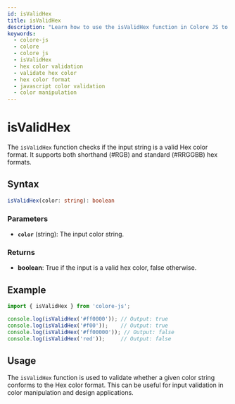 ```yaml
---
id: isValidHex
title: isValidHex
description: "Learn how to use the isValidHex function in Colore JS to validate HEX color strings. This guide covers the syntax, parameters, examples, and practical applications for ensuring color validity in your projects."
keywords:
  - colore-js
  - colore
  - colore js
  - isValidHex
  - hex color validation
  - validate hex color
  - hex color format
  - javascript color validation
  - color manipulation
---
```



<StructuredData />

# isValidHex

The `isValidHex` function checks if the input string is a valid Hex color format. It supports both shorthand (#RGB) and standard (#RRGGBB) hex formats.

## Syntax

```typescript
isValidHex(color: string): boolean
```

### Parameters

- **`color`** (string): The input color string.

### Returns

- **boolean**: True if the input is a valid hex color, false otherwise.

## Example

```typescript
import { isValidHex } from 'colore-js';

console.log(isValidHex('#ff0000')); // Output: true
console.log(isValidHex('#f00'));    // Output: true
console.log(isValidHex('#ff00000')); // Output: false
console.log(isValidHex('red'));     // Output: false
```

## Usage

The `isValidHex` function is used to validate whether a given color string conforms to the Hex color format. This can be useful for input validation in color manipulation and design applications.
